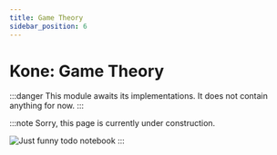 ```yaml
---
title: Game Theory
sidebar_position: 6
---
```


# Kone: Game Theory

:::danger
This module awaits its implementations. It does not contain anything for now.
:::

:::note
Sorry, this page is currently under construction.

![Just funny todo notebook](/img/todo.jpg)
:::